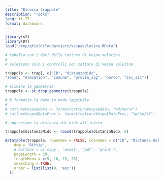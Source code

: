 ```yaml
---
title: "Ricerca trappole"
description: "Tools"
lang: it-IT
format: dashboard
---
```


```r
library(sf)
library(DT)
load("/tmp/qfieldcloudproject/vespaVelutina.RData")
```

<!-- # Ricerca trappole -->

```r
# tabella con i dati delle catture di Vespa velutina
# 
# seleziono solo i controlli con cattura di Vespa velutina

trappole <- trap[, c("ID", "distanzaNido",  
"zone", "elevation", "comune", "provin_sig", "parco", "zsc_sic")]

# elimino la geometria
trappole <- st_drop_geometry(trappole)

# # formatto le date in modo leggibile
# 
# cattureVespa$data <- format(cattureVespa$data, "%d/%m/%Y")
# cattureVespa$DataPrec <- format(cattureVespa$DataPrec, "%d/%m/%Y")

# approssimo la distanza dal nido all'intero

trappole$distanzaNido <- round(trappole$distanzaNido, 0)

datatable(trappole, rownames = FALSE, colnames = c("ID", "Distanza dal nido noto più prossimo", "Settore", "Quota (m)", "Comune", "Provincia", "Parco", "Zsc/Sic"), extensions = 'Buttons', options = list(
    dom = 'Bfrtip',
    # buttons = c('copy', 'excel', 'pdf', 'print'),
    pageLength = 10, 
    lengthMenu = c(5, 10, 15, 20), 
    searching = TRUE, 
    order = list(list(0, 'asc'))
  ))

```
